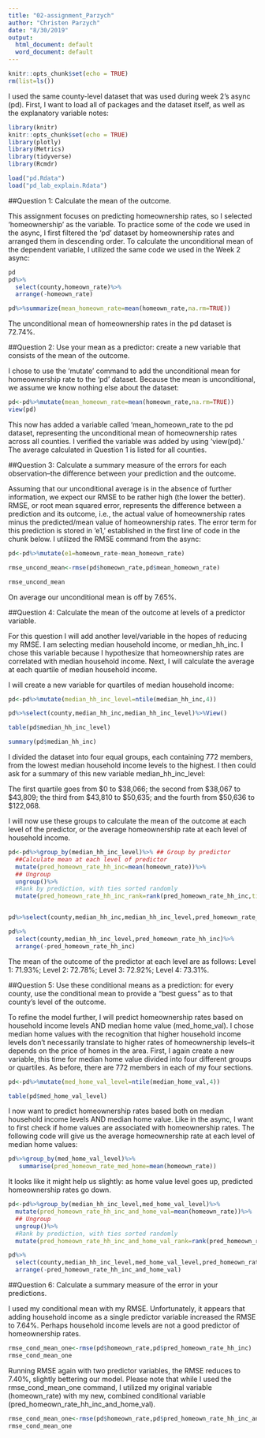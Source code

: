 ```yaml
---
title: "02-assignment_Parzych"
author: "Christen Parzych"
date: "8/30/2019"
output:
  html_document: default
  word_document: default
---
```


```r
knitr::opts_chunk$set(echo = TRUE)
rm(list=ls())
```

I used the same county-level dataset that was used during week 2's async (pd). First, I want to load all of packages and the dataset itself, as well as the explanatory variable notes:


```r
library(knitr)
knitr::opts_chunk$set(echo = TRUE)
library(plotly)
library(Metrics)
library(tidyverse)
library(Rcmdr)

```

```r
load("pd.Rdata")
load("pd_lab_explain.Rdata")
```

##Question 1: Calculate the mean of the outcome.

This assignment focuses on predicting homeownership rates, so I selected 'homeownership' as the variable. To practice some of the code we used in the async, I first filtered the 'pd' dataset by homeownership rates and arranged them in descending order. To calculate the unconditional mean of the dependent variable, I utilized the same code we used in the Week 2 async:

```r
pd
pd%>%
  select(county,homeown_rate)%>%
  arrange(-homeown_rate)
```
```r
pd%>%summarize(mean_homeown_rate=mean(homeown_rate,na.rm=TRUE))
```

The unconditional mean of homeownership rates in the pd dataset is 72.74%.

##Question 2: Use your mean as a predictor: create a new variable that consists of the mean of the outcome. 

I chose to use the 'mutate' command to add the unconditional mean for homeownership rate to the 'pd' dataset. Because the mean is unconditional, we assume we know nothing else about the dataset:

```r
pd<-pd%>%mutate(mean_homeown_rate=mean(homeown_rate,na.rm=TRUE))
view(pd)
```
This now has added a variable called 'mean_homeown_rate to the pd dataset, representing the unconditional mean of homeownership rates across all counties. I verified the variable was added by using 'view(pd).' The average calculated in Question 1 is listed for all counties. 

##Question 3: Calculate a summary measure of the errors for each observation--the difference between your prediction and the outcome.

Assuming that our unconditional average is in the absence of further information, we expect our RMSE to be rather high (the lower the better). RMSE, or root mean squared error, represents the difference between a prediction and its outcome, i.e., the actual value of homeownership rates minus the predicted/mean value of homeownership rates. The error term for this prediction is stored in 'e1,' established in the first line of code in the chunk below. I utilized the RMSE command from the async:

```r

pd<-pd%>%mutate(e1=homeown_rate-mean_homeown_rate)

rmse_uncond_mean<-rmse(pd$homeown_rate,pd$mean_homeown_rate)

rmse_uncond_mean


```

On average our unconditional mean is off by 7.65%.

##Question 4: Calculate the mean of the outcome at levels of a predictor variable.

For this question I will add another level/variable in the hopes of reducing my RMSE. I am selecting median household income, or median_hh_inc. I chose this variable because I hypothesize that homeownership rates are correlated with median household income. Next, I will calculate the average at each quartile of median household income. 

I will create a new variable for quartiles of median household income:

```r
pd<-pd%>%mutate(median_hh_inc_level=ntile(median_hh_inc,4))

pd%>%select(county,median_hh_inc,median_hh_inc_level)%>%View()

table(pd$median_hh_inc_level)

summary(pd$median_hh_inc)
```

I divided the dataset into four equal groups, each containing 772 members, from the lowest median household income levels to the highest. I then could ask for a summary of this new variable median_hh_inc_level:

The first quartile goes from $0 to $38,066; the second from $38,067 to $43,809; the third from $43,810 to $50,635; and the fourth from $50,636 to $122,068. 

I will now use these groups to calculate the mean of the outcome at each level of the predictor, or the average homeownership rate at each level of household income. 
```r
pd<-pd%>%group_by(median_hh_inc_level)%>% ## Group by predictor
  ##Calculate mean at each level of predictor
  mutate(pred_homeown_rate_hh_inc=mean(homeown_rate))%>%
  ## Ungroup
  ungroup()%>% 
  #Rank by prediction, with ties sorted randomly
  mutate(pred_homeown_rate_hh_inc_rank=rank(pred_homeown_rate_hh_inc,ties.method="random"))


pd%>%select(county,median_hh_inc,median_hh_inc_level,pred_homeown_rate_hh_inc)%>%View()
```

```r
pd%>%
  select(county,median_hh_inc_level,pred_homeown_rate_hh_inc)%>%
  arrange(-pred_homeown_rate_hh_inc)
```

The mean of the outcome of the predictor at each level are as follows:
Level 1: 71.93%; Level 2: 72.78%; Level 3: 72.92%; Level 4: 73.31%.

##Question 5: Use these conditional means as a prediction: for every county, use the conditional mean to provide a "best guess" as to that county's level of the outcome. 

To refine the model further, I will predict homeownership rates based on household income levels AND median home value (med_home_val). I chose median home values with the recognition that higher household income levels don't necessarily translate to higher rates of homeownership levels--it depends on the price of homes in the area. First, I again create a new variable, this time for median home value divided into four different groups or quartiles. As before, there are 772 members in each of my four sections. 

```r
pd<-pd%>%mutate(med_home_val_level=ntile(median_home_val,4))

table(pd$med_home_val_level)
```
I now want to predict homeownership rates based both on median household income levels AND median home value. Like in the async, I want to first check if home values are associated with homeownership rates. The following code will give us the average homeownership rate at each level of median home values: 

```r

pd%>%group_by(med_home_val_level)%>% 
   summarise(pred_homeown_rate_med_home=mean(homeown_rate))

```
It looks like it might help us slightly: as home value level goes up, predicted homeownership rates go down. 

```r
pd<-pd%>%group_by(median_hh_inc_level,med_home_val_level)%>% 
  mutate(pred_homeown_rate_hh_inc_and_home_val=mean(homeown_rate))%>%
  ## Ungroup
  ungroup()%>% 
  #Rank by prediction, with ties sorted randomly
  mutate(pred_homeown_rate_hh_inc_and_home_val_rank=rank(pred_homeown_rate_hh_inc_and_home_val,ties.method="random"))

pd%>%
  select(county,median_hh_inc_level,med_home_val_level,pred_homeown_rate_hh_inc_and_home_val)%>%
  arrange(-pred_homeown_rate_hh_inc_and_home_val)
```

##Question 6: Calculate a summary measure of the error in your predictions. 

I used my conditional mean with my RMSE. Unfortunately, it appears that adding household income as a single predictor variable increased the RMSE to 7.64%. Perhaps household income levels are not a good predictor of homeownership rates. 

```r
rmse_cond_mean_one<-rmse(pd$homeown_rate,pd$pred_homeown_rate_hh_inc)
rmse_cond_mean_one
```

Running RMSE again with two predictor variables, the RMSE reduces to 7.40%, slightly bettering our model. Please note that while I used the rmse_cond_mean_one command, I utilized my original variable (homeown_rate) with my new, combined conditional variable (pred_homeown_rate_hh_inc_and_home_val).

```r
rmse_cond_mean_one<-rmse(pd$homeown_rate,pd$pred_homeown_rate_hh_inc_and_home_val)
rmse_cond_mean_one
```